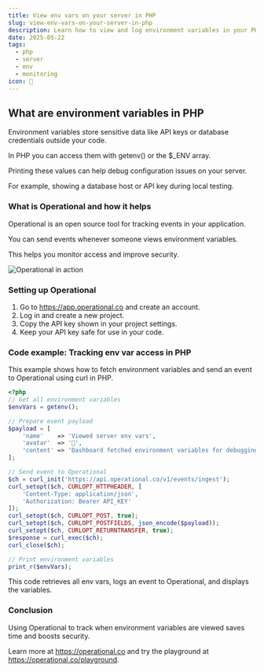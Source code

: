```yaml
---
title: View env vars on your server in PHP
slug: view-env-vars-on-your-server-in-php
description: Learn how to view and log environment variables in your PHP server while tracking access events with Operational.
date: 2025-05-22
tags:
  - php
  - server
  - env
  - monitoring
icon: 🔑
---
```


## What are environment variables in PHP

Environment variables store sensitive data like API keys or database credentials outside your code.

In PHP you can access them with getenv() or the $_ENV array.

Printing these values can help debug configuration issues on your server.

For example, showing a database host or API key during local testing.

### What is Operational and how it helps

Operational is an open source tool for tracking events in your application.

You can send events whenever someone views environment variables.

This helps you monitor access and improve security.

![Operational in action](https://operational.co/images/misc/ops-usage.jpg)

### Setting up Operational

1. Go to https://app.operational.co and create an account.
2. Log in and create a new project.
3. Copy the API key shown in your project settings.
4. Keep your API key safe for use in your code.

### Code example: Tracking env var access in PHP

This example shows how to fetch environment variables and send an event to Operational using curl in PHP.

```php
<?php
// Get all environment variables
$envVars = getenv();

// Prepare event payload
$payload = [
    'name'    => 'Viewed server env vars',
    'avatar'  => '🔑',
    'content' => 'Dashboard fetched environment variables for debugging',
];

// Send event to Operational
$ch = curl_init('https://api.operational.co/v1/events/ingest');
curl_setopt($ch, CURLOPT_HTTPHEADER, [
    'Content-Type: application/json',
    'Authorization: Bearer API_KEY'
]);
curl_setopt($ch, CURLOPT_POST, true);
curl_setopt($ch, CURLOPT_POSTFIELDS, json_encode($payload));
curl_setopt($ch, CURLOPT_RETURNTRANSFER, true);
$response = curl_exec($ch);
curl_close($ch);

// Print environment variables
print_r($envVars);
```

This code retrieves all env vars, logs an event to Operational, and displays the variables.

### Conclusion

Using Operational to track when environment variables are viewed saves time and boosts security.

Learn more at https://operational.co and try the playground at https://operational.co/playground.
